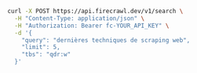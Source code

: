 ```bash cURL
curl -X POST https://api.firecrawl.dev/v1/search \
  -H "Content-Type: application/json" \
  -H "Authorization: Bearer fc-YOUR_API_KEY" \
  -d '{
    "query": "dernières techniques de scraping web",
    "limit": 5,
    "tbs": "qdr:w"
  }'
```
